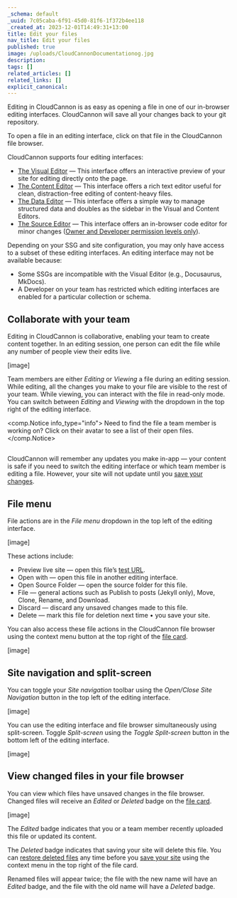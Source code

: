 ```yaml
---
_schema: default
_uuid: 7c05caba-6f91-45d0-81f6-1f372b4ee118
_created_at: 2023-12-01T14:49:31+13:00
title: Edit your files
nav_title: Edit your files
published: true
image: /uploads/CloudCannonDocumentationog.jpg
description:
tags: []
related_articles: []
related_links: []
explicit_canonical:
---
```

Editing in CloudCannon is as easy as opening a file in one of our in-browser editing interfaces. CloudCannon will save all your changes back to your git repository.

To open a file in an editing interface, click on that file in the CloudCannon file browser.

CloudCannon supports four editing interfaces:

* [The Visual Editor](/documentation/articles/introducing-the-visual-editor/) — This interface offers an interactive preview of your site for editing directly onto the page.
* [The Content Editor](/documentation/articles/introducing-the-content-editor/) — This interface offers a rich text editor useful for clean, distraction-free editing of content-heavy files.
* [The Data Editor](/documentation/articles/introducing-the-data-editor/) — This interface offers a simple way to manage structured data and doubles as the sidebar in the Visual and Content Editors.
* [The Source Editor](/documentation/articles/introducing-the-source-editor/) — This interface offers an in-browser code editor for minor changes ([Owner and Developer permission levels only](/documentation/articles/managing-your-team-members/)).

Depending on your SSG and site configuration, you may only have access to a subset of these editing interfaces. An editing interface may not be available because:

* Some SSGs are incompatible with the Visual Editor (e.g., Docusaurus, MkDocs).
* A Developer on your team has restricted which editing interfaces are enabled for a particular collection or schema.

## Collaborate with your team

Editing in CloudCannon is collaborative, enabling your team to create content together. In an editing session, one person can edit the file while any number of people view their edits live.

\[image\]

Team members are either *Editing* or *Viewing* a file during an editing session. While editing, all the changes you make to your file are visible to the rest of your team. While viewing, you can interact with the file in read-only mode. You can switch between *Editing* and *Viewing* with the dropdown in the top right of the editing interface.

<comp.Notice info_type="info">
  Need to find the file a team member is working on? Click on their avatar to see a list of their open files.
</comp.Notice>

##

CloudCannon will remember any updates you make in-app — your content is safe if you need to switch the editing interface or which team member is editing a file. However, your site will not update until you [save your changes](/documentation/articles/save-your-changes/).

## File menu

File actions are in the *File menu* dropdown in the top left of the editing interface.

\[image\]

These actions include:

* Preview live site — open this file’s [test URL](/documentation/articles/viewing-your-site-on-a-testing-domain/).
* Open with — open this file in another editing interface.
* Open Source Folder — open the source folder for this file.
* File — general actions such as Publish to posts (Jekyll only), Move, Clone, Rename, and Download.
* Discard — discard any unsaved changes made to this file.
* Delete — mark this file for deletion next time • you save your site.

You can also access these file actions in the CloudCannon file browser using the context menu button at the top right of the [file card](/documentation/articles/changing-how-cards-preview-your-data/).

\[image\]

## Site navigation and split-screen

You can toggle your *Site navigation* toolbar using the *Open/Close Site Navigation* button in the top left of the editing interface.

\[image\]

You can use the editing interface and file browser simultaneously using split-screen. Toggle *Split-screen* using the *Toggle Split-screen* button in the bottom left of the editing interface.

\[image\]

## View changed files in your file browser

You can view which files have unsaved changes in the file browser. Changed files will receive an *Edited* or *Deleted* badge on the [file card](/documentation/articles/changing-how-cards-preview-your-data/).

\[image\]

The *Edited* badge indicates that you or a team member recently uploaded this file or updated its content.

The *Deleted* badge indicates that saving your site will delete this file. You can [restore deleted files](/documentation/articles/add-or-delete-files/) any time before you [save your site](/documentation/articles/save-your-changes/) using the context menu in the top right of the file card.&nbsp;

Renamed files will appear twice; the file with the new name will have an *Edited* badge, and the file with the old name will have a *Deleted*&nbsp;badge.